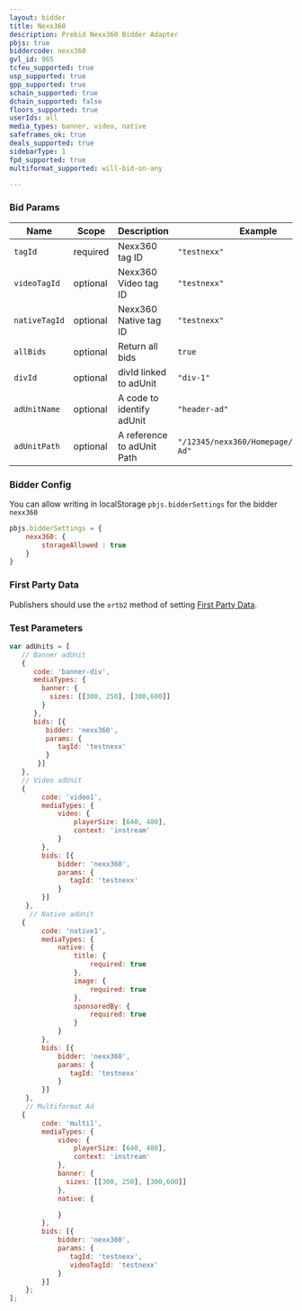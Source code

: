 ```yaml
---
layout: bidder
title: Nexx360
description: Prebid Nexx360 Bidder Adapter
pbjs: true
biddercode: nexx360
gvl_id: 965
tcfeu_supported: true
usp_supported: true
gpp_supported: true
schain_supported: true
dchain_supported: false
floors_supported: true
userIds: all
media_types: banner, video, native
safeframes_ok: true
deals_supported: true
sidebarType: 1
fpd_supported: true
multiformat_supported: will-bid-on-any

---
```


### Bid Params



| Name          | Scope    | Description                | Example                                   | Type      |
|---------------|----------|----------------------------|--------------------------------------     |-----------|
| `tagId`       | required | Nexx360 tag ID             | `"testnexx"`                              | `string`  |
| `videoTagId`  | optional | Nexx360 Video tag ID       | `"testnexx"`                              | `string`  |
| `nativeTagId` | optional | Nexx360 Native tag ID      | `"testnexx"`                              | `string`  |
| `allBids`     | optional | Return all bids            | `true`                                    | `boolean` |
| `divId`       | optional | divId linked to adUnit     | `"div-1"`                                 | `string`  |
| `adUnitName`  | optional | A code to identify adUnit  | `"header-ad"`                             | `string`  |
| `adUnitPath`  | optional | A reference to adUnit Path | `"/12345/nexx360/Homepage/HP/Header-Ad"`  | `string`  |

### Bidder Config

You can allow writing in localStorage `pbjs.bidderSettings` for the bidder `nexx360`

<StorageAllowed />

```javascript
pbjs.bidderSettings = {
    nexx360: {
        storageAllowed : true
    }
}
```

### First Party Data

Publishers should use the `ortb2` method of setting [First Party Data](https://docs.prebid.org/features/firstPartyData.html).

### Test Parameters

```javascript
var adUnits = [
   // Banner adUnit
   {
      code: 'banner-div',
      mediaTypes: {
        banner: {
          sizes: [[300, 250], [300,600]]
        }
      },
      bids: [{
         bidder: 'nexx360',
         params: {
            tagId: 'testnexx'
         }
       }]
   },
   // Video adUnit
   {
        code: 'video1',
        mediaTypes: {
            video: {
                playerSize: [640, 480],
                context: 'instream'
            }
        },
        bids: [{
            bidder: 'nexx360',
            params: {
               tagId: 'testnexx'
            }
        }]
    },
     // Native adUnit
   {
        code: 'native1',
        mediaTypes: {
            native: {
                title: {
                    required: true
                },
                image: {
                    required: true
                },
                sponsoredBy: {
                    required: true
                }
            }
        },
        bids: [{
            bidder: 'nexx360',
            params: {
               tagId: 'testnexx'
            }
        }]
    },
    // Multiformat Ad
   {
        code: 'multi1',
        mediaTypes: {
            video: {
                playerSize: [640, 480],
                context: 'instream'
            },
            banner: {
              sizes: [[300, 250], [300,600]]
            },
            native: {

            }
        },
        bids: [{
            bidder: 'nexx360',
            params: {
               tagId: 'testnexx',
               videoTagId: 'testnexx'
            }
        }]
    };
];
```
